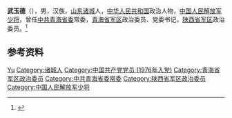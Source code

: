 '''武玉德'''（{{bd|1955年|11月|}}），男，汉族，[[山东|山东]][[诸城|诸城]]人，[[中华人民共和国|中华人民共和国]]政治人物，[[中国人民解放军少将|中国人民解放军少将]]，曾任[[中共青海省委|中共青海省委]]常委，[[青海省军区|青海省军区]]政治委员、党委书记，[[陕西省军区|陕西省军区]]政治委员。<ref>{{Cite web|title=武玉德任陕西省军区政委 原政委林淼鑫退休|url=http://leaders.people.com.cn/n/2014/0711/c58278-25270109.html|accessdate=2020-10-16|work=人民网|archive-date=2020-11-06|archive-url=https://web.archive.org/web/20201106152353/http://leaders.people.com.cn/n/2014/0711/c58278-25270109.html|dead-url=yes}}</ref>

== 参考资料 ==
{{reflist}}

{{中国人物小作品}}

{{Authority control}}
{{DEFAULTSORT:Wu武}}
[[Category:武姓|Yu]]
[[Category:诸城人|Category:诸城人]]
[[Category:中国共产党党员_(1976年入党)|Category:中国共产党党员 (1976年入党)]]
[[Category:青海省军区政治委员|Category:青海省军区政治委员]]
[[Category:中共青海省委常委|Category:中共青海省委常委]]
[[Category:陕西省军区政治委员|Category:陕西省军区政治委员]]
[[Category:中国人民解放军少将|Category:中国人民解放军少将]]